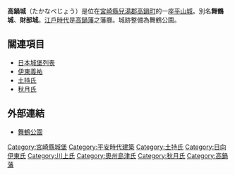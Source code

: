 {{Unreferenced|time=2021-08-17T00:57:53+00:00}}
{{日本城郭概要表|
hiragana=たかなべじょう|
romaji=Takanabe-jō|
img = |
img_capt = |
img_width =220px|
name = 高鍋城|
pref = 宮崎縣|
ar_called = 舞鶴城、財部城|
struct = 梯郭式[[城_(日本)|平山城]]|
tower_struct = 三階櫓（非現存）|
builders = [[土持氏|土持氏]]|
build_y = [[平安時代|平安時代]]末期|
revamp = [[秋月種長|秋月種長]]|
rulers = 土持氏、伊東氏、[[秋月氏|秋月氏]]|
reject_y = [[明治|明治]]4年（1871年）|
remains = 石垣、土壘、堀
|cultural asset = 
|rebuilding things = 
|location = {{Coord|32|7|24.82|N|131|30|3.36|E|scale:10000}}
}}

'''高鍋城'''（たかなべじょう）是位在[[宮崎縣|宮崎縣]][[兒湯郡|兒湯郡]][[高鍋町|高鍋町]]的一座[[城_(日本)|平山城]]。別名'''舞鶴城'''、'''財部城'''。[[江戶時代|江戶時代]]是[[高鍋藩|高鍋藩]]之藩廳。城跡整備為舞鶴公園。

== 關連項目 ==
*[[日本城堡列表|日本城堡列表]]
*[[伊東義祐|伊東義祐]]
*[[土持氏|土持氏]]
*[[秋月氏|秋月氏]]

== 外部連結 ==
*[http://www.kankou-takanabe.com/siteseeing/maizutu 舞鶴公園] {{Wayback|url=http://www.kankou-takanabe.com/siteseeing/maizutu |date=20110507015239 }}

{{DEFAULTSORT:Takanabe Jou}}
[[Category:宮崎縣城堡|Category:宮崎縣城堡]]
[[Category:平安時代建築|Category:平安時代建築]]
[[Category:土持氏|Category:土持氏]]
[[Category:日向伊東氏|Category:日向伊東氏]]
[[Category:川上氏|Category:川上氏]]
[[Category:奧州島津氏|Category:奧州島津氏]]
[[Category:秋月氏|Category:秋月氏]]
[[Category:高鍋藩|Category:高鍋藩]]
{{JP-stub}}